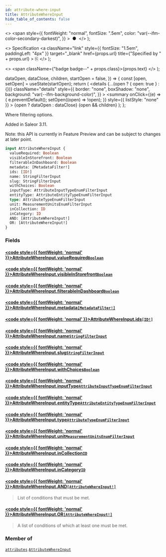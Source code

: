 ```yaml
---
id: attribute-where-input
title: AttributeWhereInput
hide_table_of_contents: false
---
```


  <>
    <span
      style={{
        fontWeight: "normal",
        fontSize: ".5em",
        color: "var(--ifm-color-secondary-darkest)",
      }}
    >
      &nbsp;●&nbsp;
    </span>
  </>
);

  <>
    Specification
    <a
      className="link"
      style={{ fontSize: "1.5em", paddingLeft: "4px" }}
      target="\_blank"
      href={props.url}
      title={"Specified by " + props.url}
    >
      ⎘
    </a>
  </>
);

  <>
    <span className={"badge badge--" + props.class}>{props.text}</span>
  </>
);


  dataOpen,
  dataClose,
  children,
  startOpen = false,
}) => {
  const [open, setOpen] = useState(startOpen);
  return (
    <details
      {...(open ? { open: true } : {})}
      className="details"
      style={{
        border: "none",
        boxShadow: "none",
        background: "var(--ifm-background-color)",
      }}
    >
      <summary
        onClick={(e) => {
          e.preventDefault();
          setOpen((open) => !open);
        }}
        style={{ listStyle: "none" }}
      >
        {open ? dataOpen : dataClose}
      </summary>
      {open && children}
    </details>
  );
};

Where filtering options.

Added in Saleor 3.11.

Note: this API is currently in Feature Preview and can be subject to changes at later point.

```graphql
input AttributeWhereInput {
  valueRequired: Boolean
  visibleInStorefront: Boolean
  filterableInDashboard: Boolean
  metadata: [MetadataFilter!]
  ids: [ID!]
  name: StringFilterInput
  slug: StringFilterInput
  withChoices: Boolean
  inputType: AttributeInputTypeEnumFilterInput
  entityType: AttributeEntityTypeEnumFilterInput
  type: AttributeTypeEnumFilterInput
  unit: MeasurementUnitsEnumFilterInput
  inCollection: ID
  inCategory: ID
  AND: [AttributeWhereInput!]
  OR: [AttributeWhereInput!]
}
```

### Fields

#### [<code style={{ fontWeight: 'normal' }}>AttributeWhereInput.<b>valueRequired</b></code>](#)<Bullet />[`Boolean`](../../../api-storefront/miscellaneous/scalars/boolean) <Badge class="secondary" text="scalar"/>

>

#### [<code style={{ fontWeight: 'normal' }}>AttributeWhereInput.<b>visibleInStorefront</b></code>](#)<Bullet />[`Boolean`](../../../api-storefront/miscellaneous/scalars/boolean) <Badge class="secondary" text="scalar"/>

>

#### [<code style={{ fontWeight: 'normal' }}>AttributeWhereInput.<b>filterableInDashboard</b></code>](#)<Bullet />[`Boolean`](../../../api-storefront/miscellaneous/scalars/boolean) <Badge class="secondary" text="scalar"/>

>

#### [<code style={{ fontWeight: 'normal' }}>AttributeWhereInput.<b>metadata</b></code>](#)<Bullet />[`[MetadataFilter!]`](../../../api-storefront/miscellaneous/inputs/metadata-filter) <Badge class="secondary" text="list"/> <Badge class="secondary" text="input"/>

>

#### [<code style={{ fontWeight: 'normal' }}>AttributeWhereInput.<b>ids</b></code>](#)<Bullet />[`[ID!]`](../../../api-storefront/miscellaneous/scalars/id) <Badge class="secondary" text="list"/> <Badge class="secondary" text="scalar"/>

>

#### [<code style={{ fontWeight: 'normal' }}>AttributeWhereInput.<b>name</b></code>](#)<Bullet />[`StringFilterInput`](../../../api-storefront/miscellaneous/inputs/string-filter-input) <Badge class="secondary" text="input"/>

>

#### [<code style={{ fontWeight: 'normal' }}>AttributeWhereInput.<b>slug</b></code>](#)<Bullet />[`StringFilterInput`](../../../api-storefront/miscellaneous/inputs/string-filter-input) <Badge class="secondary" text="input"/>

>

#### [<code style={{ fontWeight: 'normal' }}>AttributeWhereInput.<b>withChoices</b></code>](#)<Bullet />[`Boolean`](../../../api-storefront/miscellaneous/scalars/boolean) <Badge class="secondary" text="scalar"/>

>

#### [<code style={{ fontWeight: 'normal' }}>AttributeWhereInput.<b>inputType</b></code>](#)<Bullet />[`AttributeInputTypeEnumFilterInput`](../../../api-storefront/attributes/inputs/attribute-input-type-enum-filter-input) <Badge class="secondary" text="input"/>

>

#### [<code style={{ fontWeight: 'normal' }}>AttributeWhereInput.<b>entityType</b></code>](#)<Bullet />[`AttributeEntityTypeEnumFilterInput`](../../../api-storefront/attributes/inputs/attribute-entity-type-enum-filter-input) <Badge class="secondary" text="input"/>

>

#### [<code style={{ fontWeight: 'normal' }}>AttributeWhereInput.<b>type</b></code>](#)<Bullet />[`AttributeTypeEnumFilterInput`](../../../api-storefront/attributes/inputs/attribute-type-enum-filter-input) <Badge class="secondary" text="input"/>

>

#### [<code style={{ fontWeight: 'normal' }}>AttributeWhereInput.<b>unit</b></code>](#)<Bullet />[`MeasurementUnitsEnumFilterInput`](../../../api-storefront/attributes/inputs/measurement-units-enum-filter-input) <Badge class="secondary" text="input"/>

>

#### [<code style={{ fontWeight: 'normal' }}>AttributeWhereInput.<b>inCollection</b></code>](#)<Bullet />[`ID`](../../../api-storefront/miscellaneous/scalars/id) <Badge class="secondary" text="scalar"/>

>

#### [<code style={{ fontWeight: 'normal' }}>AttributeWhereInput.<b>inCategory</b></code>](#)<Bullet />[`ID`](../../../api-storefront/miscellaneous/scalars/id) <Badge class="secondary" text="scalar"/>

>

#### [<code style={{ fontWeight: 'normal' }}>AttributeWhereInput.<b>AND</b></code>](#)<Bullet />[`[AttributeWhereInput!]`](../../../api-storefront/attributes/inputs/attribute-where-input) <Badge class="secondary" text="list"/> <Badge class="secondary" text="input"/>

> List of conditions that must be met.

#### [<code style={{ fontWeight: 'normal' }}>AttributeWhereInput.<b>OR</b></code>](#)<Bullet />[`[AttributeWhereInput!]`](../../../api-storefront/attributes/inputs/attribute-where-input) <Badge class="secondary" text="list"/> <Badge class="secondary" text="input"/>

> A list of conditions of which at least one must be met.

### Member of

[`attributes`](../../../api-storefront/attributes/queries/attributes) <Badge class="secondary" text="query"/><Bullet />[`AttributeWhereInput`](../../../api-storefront/attributes/inputs/attribute-where-input) <Badge class="secondary" text="input"/>
